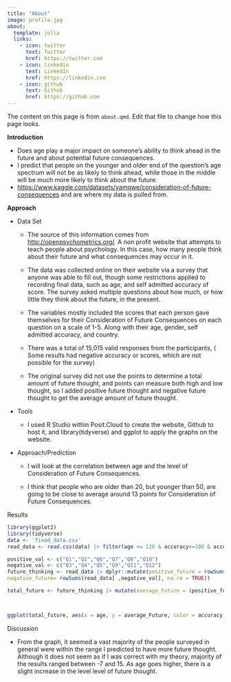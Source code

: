 ```yaml
---
title: "About"
image: profile.jpg
about:
  template: jolla
  links:
    - icon: twitter
      text: Twitter
      href: https://twitter.com
    - icon: linkedin
      text: LinkedIn
      href: https://linkedin.com
    - icon: github
      text: Github
      href: https://github.com
---
```


The content on this page is from `about.qmd`. Edit that file to change how this page looks.

**Introduction**

-   Does age play a major impact on someone's ability to think ahead in the future and about potential future consequences.
-   I predict that people on the younger and older end of the question’s age spectrum will not be as likely to think ahead, while those in the middle will be much more likely to think about the future.
-   <https://www.kaggle.com/datasets/yamqwe/consideration-of-future-consequences> and are where my data is pulled from.

**Approach**

-   Data Set

    -   The source of this information comes from <http://openpsychometrics.org/>. A non profit website that attempts to teach people about psychology. In this case, how many people think about their future and what consequences may occur in it.

    -   The data was collected online on their website via a survey that anyone was able to fill out, though some restrictions applied to recording final data, such as age, and self admitted accuracy of score. The survey asked multiple questions about how much, or how little they think about the future, in the present.

    -   The variables mostly included the scores that each person gave themselves for their Consideration of Future Consequences on each question on a scale of 1-5. Along with their age, gender, self admitted accuracy, and country.

    -   There was a total of 15,015 valid responses from the participants, ( Some results had negative accuracy or scores, which are not possible for the survey)

    -   The original survey did not use the points to determine a total amount of future thought, and points can measure both high and low thought, so I added positive future thought and negative future thought to get the average amount of future thought.

-   Tools

    -   I used R Studio within Posit.Cloud to create the website, Github to host it, and library(tidyverse) and ggplot to apply the graphs on the website.

-   Approach/Prediction

    -   I will look at the correlation between age and the level of Consideration of Future Consequences.

    -   I think that people who are older than 20, but younger than 50, are going to be close to average around 13 points for Consideration of Future Consequences.

Results

```r
library(ggplot2)
library(tidyverse)
data <- 'fixed_data.csv'
read_data <- read.csv(data) |> filter(age <= 120 & accuracy<=100 & accuracy >= 0, if_any(Q1:Q12, ~ .x >= 0 ))

positive_val <- c("Q1","Q2","Q6","Q7","Q8","Q10")
negative_val <- c("Q3","Q4","Q5","Q9","Q11","Q12")
future_thinking <- read_data |> dplyr::mutate(positive_future = rowSums(read_data[ ,positive_val], na.rm = TRUE),
negative_future= rowSums(read_data[ ,negative_val], na.rm = TRUE))

total_future <- future_thinking |> mutate(average_Future = (positive_future - negative_future))



ggplot(total_future, aes(x = age, y = average_Future, color = accuracy)) + geom_point (position = "jitter", size =0.1, alpha = 1 / 2) + labs(title="Age and Consideration of Future Consequences", x = "Age" , y= "Self Rated Future Thoughtfulness", color = "Accuracy")
```

Discussion

-   From the graph, it seemed a vast majority of the people surveyed in general were within the range I predicted to have more future thought. Although it does not seem as if I was correct with my theory, majority of the results ranged between -7 and 15. As age goes higher, there is a slight increase in the level level of future thought.
